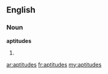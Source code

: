 ==English==

===Noun===
'''aptitudes'''

# {{plural of|[[aptitude]]}}

[[ar:aptitudes]]
[[fr:aptitudes]]
[[my:aptitudes]]
